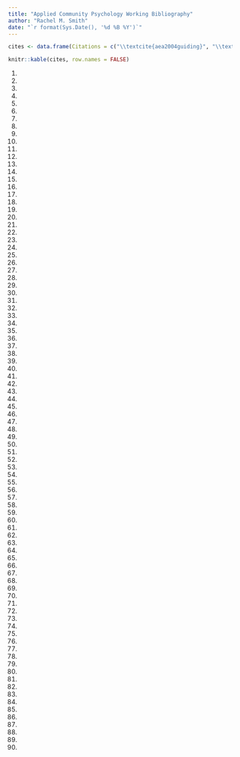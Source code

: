 ```yaml
---
title: "Applied Community Psychology Working Bibliography"
author: "Rachel M. Smith"
date: "`r format(Sys.Date(), '%d %B %Y')`"
---
```


```r
cites <- data.frame(Citations = c("\\textcite{aea2004guiding}", "\\textcite{ajzen2005influence}", "\\textcite{balcazar2004participatory}", "\\textcite{baumeister2010self}", "\\textcite{bickman1987functions}", "\\textcite{braverman2013negotiating}", "\\textcite{cannuscio2009visual}", "\\textcite{case2014ethnography}", "\\textcite{chavis1999sense}", "\\textcite{christie2010insight}", "\\textcite{cohen1985stress}", "\\textcite{corona2009richmond}", "\\textcite{crosby2006understanding}", "\\textcite{de2001qualitative}", "\\textcite{durlak1997primary}", "\\textcite{dutta2016ethnographic}", "\\textcite{falconer2011validity}", "\\textcite{fazio1986attitudes}", "\\textcite{fowler1995improving}", "\\textcite{garcia1999community}", "\\textcite{glenwick2016handbook}", "\\textcite{groves2009survey}", "\\textcite{gurin2002diversity}", "\\textcite{harachi1999opening}", "\\textcite{ialongo1999proximal}", "\\textcite{jason2004participatory}", "\\textcite{johnson2013exploring}", "\\textcite{kellogg2004logic}", "\\textcite{kelly1971qualities}", "\\textcite{kloos2009social}", "\\textcite{kloos2012community}", "\\textcite{kundin2010conceptual}", "\\textcite{leary2010affiliation}", "\\textcite{lewicka2011place}", "\\textcite{lewin1951field}", "\\textcite{lohman2016geographic}", "\\textcite{luke2000smoke}", "\\textcite{luke2005getting}", "\\textcite{lyseen2014review}", "\\textcite{markus1991culture}", "\\textcite{mcmillan1986sense}", "\\textcite{mendoza2013using}", "\\textcite{miller2005learning}", "\\textcite{moane2003bridging}", "\\textcite{mortensen2010full}", "\\textcite{nelson2001building}", "\\textcite{nelson2014community}", "\\textcite{nelson2014early}", "\\textcite{nicotera2007measuring}", "\\textcite{oishi2010social}", "\\textcite{orsini2012collaborative}", "\\textcite{parker2006constructing}", "\\textcite{pretty2003sense}", "\\textcite{proshansky1983place}", "\\textcite{quon2009gis}", "\\textcite{rappaport1987terms}", "\\textcite{reis1988intimacy}", "\\textcite{reis2010social}", "\\textcite{riger1993s}", "\\textcite{rodriguez2013cooking}", "\\textcite{rossi2003evaluation}", "\\textcite{ryan2014focus}", "\\textcite{schwarz2001asking}", "\\textcite{seidman1988back}", "\\textcite{shadish1991foundations}", "\\textcite{shadish1998evaluation}", "\\textcite{sherif1998experiments}", "\\textcite{shinn1991social}", "\\textcite{shinn2003community}", "\\textcite{shinn2014capabilities}", "\\textcite{smith2015rebuilding}", "\\textcite{speer1995community}", "\\textcite{spreitzer1995empirical}", "\\textcite{stein2004asking}", "\\textcite{stokols1992establishing}", "\\textcite{sullivan2006assessing}", "\\textcite{sullivan2011retail}", "\\textcite{tajfel2004social}", "\\textcite{taylor1998social}", "\\textcite{taylor2000biobehavioral}", "\\textcite{thornton2011using}", "\\textcite{townley2009understanding}", "\\textcite{townley2011reconcilable}", "\\textcite{trickett2011water}", "\\textcite{wang1997photovoice}", "\\textcite{watts1992elements}", "\\textcite{weitzman2013good}", "\\textcite{wise2015placing}", "\\textcite{wright2007housing}", "\\textcite{ziersch2005neighbourhood}"))

knitr::kable(cites, row.names = FALSE)
```

\onehalfspacing

1. \fullcite{aea2004guiding}
1. \fullcite{ajzen2005influence}
1. \fullcite{balcazar2004participatory}
1. \fullcite{baumeister2010self}
1. \fullcite{bickman1987functions}
1. \fullcite{braverman2013negotiating}
1. \fullcite{cannuscio2009visual}
1. \fullcite{case2014ethnography}
1. \fullcite{chavis1999sense}
1. \fullcite{christie2010insight}
1. \fullcite{cohen1985stress}
1. \fullcite{corona2009richmond}
1. \fullcite{crosby2006understanding}
1. \fullcite{de2001qualitative}
1. \fullcite{durlak1997primary}
1. \fullcite{dutta2016ethnographic}
1. \fullcite{falconer2011validity}
1. \fullcite{fazio1986attitudes}
1. \fullcite{fowler1995improving}
1. \fullcite{garcia1999community}
1. \fullcite{glenwick2016handbook}
1. \fullcite{groves2009survey}
1. \fullcite{gurin2002diversity}
1. \fullcite{harachi1999opening}
1. \fullcite{ialongo1999proximal}
1. \fullcite{jason2004participatory}
1. \fullcite{johnson2013exploring}
1. \fullcite{kellogg2004logic}
1. \fullcite{kelly1971qualities}
1. \fullcite{kloos2009social}
1. \fullcite{kloos2012community}
1. \fullcite{kundin2010conceptual}
1. \fullcite{leary2010affiliation}
1. \fullcite{lewicka2011place}
1. \fullcite{lewin1951field}
1. \fullcite{lohman2016geographic}
1. \fullcite{luke2000smoke}
1. \fullcite{luke2005getting}
1. \fullcite{lyseen2014review}
1. \fullcite{markus1991culture}
1. \fullcite{mcmillan1986sense}
1. \fullcite{mendoza2013using}
1. \fullcite{miller2005learning}
1. \fullcite{moane2003bridging}
1. \fullcite{mortensen2010full}
1. \fullcite{nelson2001building}
1. \fullcite{nelson2014community}
1. \fullcite{nelson2014early}
1. \fullcite{nicotera2007measuring}
1. \fullcite{oishi2010social}
1. \fullcite{orsini2012collaborative}
1. \fullcite{parker2006constructing}
1. \fullcite{pretty2003sense}
1. \fullcite{proshansky1983place}
1. \fullcite{quon2009gis}
1. \fullcite{rappaport1987terms}
1. \fullcite{reis1988intimacy}
1. \fullcite{reis2010social}
1. \fullcite{riger1993s}
1. \fullcite{rodriguez2013cooking}
1. \fullcite{rossi2003evaluation}
1. \fullcite{ryan2014focus}
1. \fullcite{schwarz2001asking}
1. \fullcite{seidman1988back}
1. \fullcite{shadish1991foundations}
1. \fullcite{shadish1998evaluation}
1. \fullcite{sherif1998experiments}
1. \fullcite{shinn1991social}
1. \fullcite{shinn2003community}
1. \fullcite{shinn2014capabilities}
1. \fullcite{smith2015rebuilding}
1. \fullcite{speer1995community}
1. \fullcite{spreitzer1995empirical}
1. \fullcite{stein2004asking}
1. \fullcite{stokols1992establishing}
1. \fullcite{sullivan2006assessing}
1. \fullcite{sullivan2011retail}
1. \fullcite{tajfel2004social}
1. \fullcite{taylor1998social}
1. \fullcite{taylor2000biobehavioral}
1. \fullcite{thornton2011using}
1. \fullcite{townley2009understanding}
1. \fullcite{townley2011reconcilable}
1. \fullcite{trickett2011water}
1. \fullcite{wang1997photovoice}
1. \fullcite{watts1992elements}
1. \fullcite{weitzman2013good}
1. \fullcite{wise2015placing}
1. \fullcite{wright2007housing}
1. \fullcite{ziersch2005neighbourhood}
